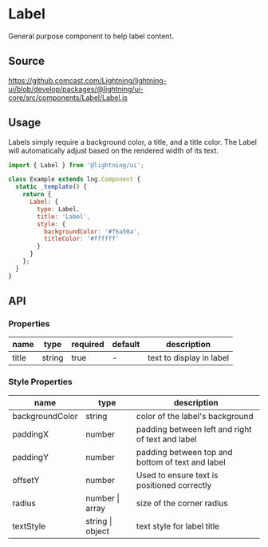 
# Label

General purpose component to help label content.

## Source

https://github.comcast.com/Lightning/lightning-ui/blob/develop/packages/@lightning/ui-core/src/components/Label/Label.js

## Usage

Labels simply require a background color, a title, and a title color. The Label will automatically adjust based on the rendered width of its text.

```js
import { Label } from '@lightning/ui';

class Example extends lng.Component {
  static _template() {
    return {
      Label: {
        type: Label,
        title: 'Label',
        style: {
          backgroundColor: '#f6a50a',
          titleColor: '#ffffff'
        }
      }
    };
  }
}
```

<Canvas>
  <Story id="metadata-label--label" />
</Canvas>

## API

### Properties

| name  | type   | required | default | description              |
| ----- | ------ | -------- | ------- | ------------------------ |
| title | string | true     | -       | text to display in label |

### Style Properties

| name            | type             | description                                      |
| --------------- | ---------------- | ------------------------------------------------ |
| backgroundColor | string           | color of the label's background                  |
| paddingX        | number           | padding between left and right of text and label |
| paddingY        | number           | padding between top and bottom of text and label |
| offsetY         | number           | Used to ensure text is positioned correctly      |
| radius          | number \| array  | size of the corner radius                        |
| textStyle       | string \| object | text style for label title                       |
